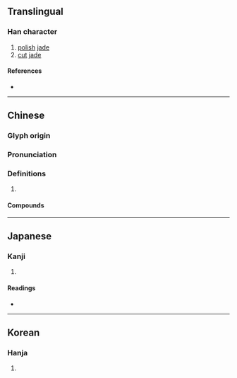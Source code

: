{{character info/new}}
==Translingual==

===Han character===
{{Han char|rn=96|rad=玉|as=08|sn=12|four=11132|canj=MGMSO|ids=⿰𤣩豖,⿰𤣩豕}}

# [[polish]] [[jade]]
# [[cut]] [[jade]]

====References====
* {{Han ref|kx=0734.190|dkj=21058|dj=1146.210|hdz=21120.120|uh=7422|ud=29730|bh=B55A|bd=46426}}

----

==Chinese==
{{zh-forms}}

===Glyph origin===
{{Han etym}}

===Pronunciation===
{{zh-pron
|m=zhuó
|c=doek3
|mn=tok
|mc=y
|oc=y
|cat=
}}

===Definitions===
{{zh-hanzi}}

# {{rfdef|zh}}

====Compounds====
{{zh-der|切磋琢磨|琢句|琢玉成器|琢磨|粉妝玉琢|粉裝玉琢|精雕細琢|雕琢|雕肝琢腎|雕肝琢膂}}

----

==Japanese==

===Kanji===
{{ja-kanji|grade=|rs=玉08}}

# {{defn|lang=ja|sort=玉08}}

====Readings====
* {{ja-readings|on=[[たく]] (taku)|kun=[[みがく]] (migaku)}}

----

==Korean==

===Hanja===
{{ko-hanja|hangeul=탁|eumhun=|rv=tak|mr=t'ak|y=thak}}

# {{defn|lang=ko|sort=玉08}}